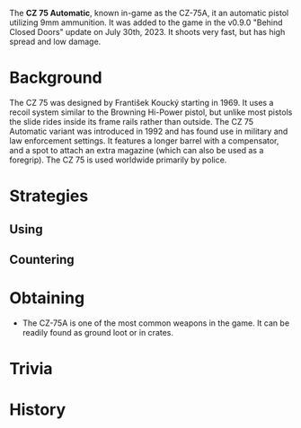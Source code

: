 The **CZ 75 Automatic**, known in-game as the CZ-75A, it an automatic pistol utilizing 9mm ammunition. It was added to the game in the v0.9.0 "Behind Closed Doors" update on July 30th, 2023. It shoots very fast, but has high spread and low damage.

# Background 
The CZ 75 was designed by František Koucký starting in 1969. It uses a recoil system similar to the Browning Hi-Power pistol, but unlike most pistols the slide rides inside its frame rails rather than outside. The CZ 75 Automatic variant was introduced in 1992 and has found use in military and law enforcement settings. It features a longer barrel with a compensator, and a spot to attach an extra magazine (which can also be used as a foregrip). The CZ 75 is used worldwide primarily by police.

# Strategies
## Using

## Countering

# Obtaining
- The CZ-75A is one of the most common weapons in the game. It can be readily found as ground loot or in crates.

# Trivia

# History
